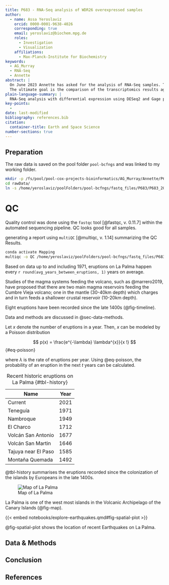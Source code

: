 ```yaml
---
title: P683 - RNA-Seq analysis of WDR26 overexpressed samples
author:
  - name: Assa Yeroslaviz
    orcid: 0000-0001-9638-4026
    corresponding: true
    email: yeroslaviz@biochem.mpg.de
    roles:
      - Investigation
      - Visualization
    affiliations:
      - Max-Planck-Institute for Biochemistry
keywords:
  - AG_Murray
  - RNA-Seq
  - Annette
abstract: |
  On June 2023 Annette has asked for the analysis of RNA-Seq samples. The project goal is the differential expression analysis of comntrol samples against WDR26 or WDR26-mutant overexpressed samples. Additional request was to run a gage analysis on the resulted DE genes.
  The ultimate goal is the comparison of the transcriptomics results against the protoemics data set extracted from the same conditions. 
plain-language-summary: |
  RNA-Seq analysis with differential expression using DESeq2 and Gage packages
key-points:
  - 
date: last-modified
bibliography: references.bib
citation:
  container-title: Earth and Space Science
number-sections: true
---
```


## Preparation

The raw data is saved on the pool folder `pool-bcfngs` and was linked to my working folder.

```bash
mkdir -p /fs/pool/pool-cox-projects-bioinformatics/AG_Murray/Annette/P683/rawData
cd rawData/
ln -s /home/yeroslaviz/poolFolders/pool-bcfngs/fastq_files/P683/P683_2023_05_16_PM_AG_HEK_transient_transfection/conc.fastq/*.gz .
```

# QC

Quality control was done using the `fastqc` tool [@fastqc, v. 0.11.7] within the automated sequencing pipeline. QC looks good for all samples.

generating a report using `multiQC` [@multiqc, v. 1.14]  summarizing the QC Results. 


```bash
conda activate Mapping
multiqc -o QC /home/yeroslaviz/poolFolders/pool-bcfngs/fastq_files/P683/P683_2023_05_16_PM_AG_HEK_transient_transfection/fastqcResults/
```











Based on data up to and including 1971, eruptions on La Palma happen every `r round(avg_years_between_eruptions, 1)` years on average.

Studies of the magma systems feeding the volcano, such as @marrero2019, have proposed that there are two main magma reservoirs feeding the Cumbre Vieja volcano; one in the mantle (30-40km depth) which charges and in turn feeds a shallower crustal reservoir (10-20km depth).

Eight eruptions have been recorded since the late 1400s (@fig-timeline).

Data and methods are discussed in @sec-data-methods.

Let $x$ denote the number of eruptions in a year. Then, $x$ can be modeled by a Poisson distribution

$$
p(x) = \frac{e^{-\lambda} \lambda^{x}}{x !}
$$ {#eq-poisson}

where $\lambda$ is the rate of eruptions per year. Using @eq-poisson, the probability of an eruption in the next $t$ years can be calculated.

| Name                | Year |
|---------------------|------|
| Current             | 2021 |
| Teneguía            | 1971 |
| Nambroque           | 1949 |
| El Charco           | 1712 |
| Volcán San Antonio  | 1677 |
| Volcán San Martin   | 1646 |
| Tajuya near El Paso | 1585 |
| Montaña Quemada     | 1492 |

: Recent historic eruptions on La Palma {#tbl-history}

@tbl-history summarises the eruptions recorded since the colonization of the islands by Europeans in the late 1400s.

![Map of La Palma](images/la-palma-map.png){#fig-map}

La Palma is one of the west most islands in the Volcanic Archipelago of the Canary Islands (@fig-map).

{{< embed notebooks/explore-earthquakes.qmd#fig-spatial-plot >}}

@fig-spatial-plot shows the location of recent Earthquakes on La Palma.

## Data & Methods {#sec-data-methods}

## Conclusion

## References {.unnumbered}

::: {#refs}
:::
